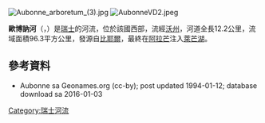 {{noteTA
|G1=瑞士地名
}}
{{Coord|46.46000|N|6.39139|E|display=title}}
[[Image:Aubonne_arboretum_(3).jpg|right]]
[[Image:AubonneVD2.jpeg|right]]

'''歐博訥河'''（{{lang-fr|Aubonne}}，{{IPA-fr|obɔn|-|LL-Q150 (fra)-Eihel-Aubonne.wav}}）是[[瑞士|瑞士]]的河流，位於該國西部，流經[[沃州|沃州]]，河道全長12.2公里，流域面積96.3平方公里，發源自[[比耶爾|比耶爾]]，最終在[[阿拉芒|阿拉芒]]注入[[萊芒湖|萊芒湖]]。

==參考資料==
*  Aubonne sa Geonames.org (cc-by); post updated 1994-01-12; database download sa 2016-01-03

{{Switzerland-geo-stub}}
[[Category:瑞士河流|Category:瑞士河流]]